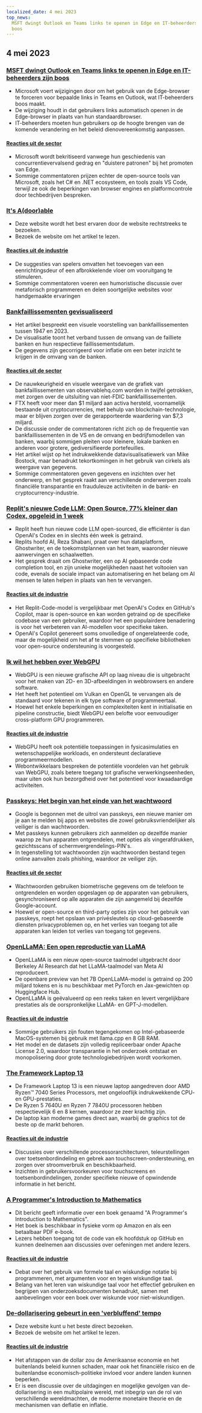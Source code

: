 ```yaml
---
localized_date: 4 mei 2023
top_news:
  MSFT dwingt Outlook en Teams links te openen in Edge en IT-beheerders zijn
  boos
---
```




<CallToAction />

<Steps>

## 4 mei 2023

### [MSFT dwingt Outlook en Teams links te openen in Edge en IT-beheerders zijn boos](https://www.theverge.com/2023/5/3/23709297/microsoft-edge-force-outlook-teams-web-links-open)

- Microsoft voert wijzigingen door om het gebruik van de Edge-browser te forceren voor bepaalde links in Teams en Outlook, wat IT-beheerders boos maakt.
- De wijziging houdt in dat gebruikers links automatisch openen in de Edge-browser in plaats van hun standaardbrowser.
- IT-beheerders moeten hun gebruikers op de hoogte brengen van de komende verandering en het beleid dienovereenkomstig aanpassen.

#### [Reacties uit de sector](http://news.ycombinator.com/item?id=35800158)

- Microsoft wordt bekritiseerd vanwege hun geschiedenis van concurrentievervalsend gedrag en "duistere patronen" bij het promoten van Edge.
- Sommige commentatoren prijzen echter de open-source tools van Microsoft, zoals het C# en .NET ecosysteem, en tools zoals VS Code, terwijl ze ook de beperkingen van browser engines en platformcontrole door techbedrijven bespreken.

### [It's A(door)able](https://ncase.me/door/)

- Deze website wordt het best ervaren door de website rechtstreeks te bezoeken.
- Bezoek de website om het artikel te lezen.

#### [Reacties uit de industrie](http://news.ycombinator.com/item?id=35800492)

- De suggesties van spelers omvatten het toevoegen van een eenrichtingsdeur of een afbrokkelende vloer om vooruitgang te stimuleren.
- Sommige commentatoren voeren een humoristische discussie over metaforisch programmeren en delen soortgelijke websites voor handgemaakte ervaringen

### [Bankfaillissementen gevisualiseerd](https://observablehq.com/@mbostock/bankfaillissementen)

- Het artikel bespreekt een visuele voorstelling van bankfaillissementen tussen 1947 en 2023.
- De visualisatie toont het verband tussen de omvang van de failliete banken en hun respectieve faillissementsdatum.
- De gegevens zijn gecorrigeerd voor inflatie om een beter inzicht te krijgen in de omvang van de banken.

#### [Reacties uit de sector](http://news.ycombinator.com/item?id=35795975)

- De nauwkeurigheid en visuele weergave van de grafiek van bankfaillissementen van observablehq.com worden in twijfel getrokken, met zorgen over de uitsluiting van niet-FDIC bankfaillissementen.
- FTX heeft voor meer dan $1 miljard aan activa hersteld, voornamelijk bestaande uit cryptocurrencies, met behulp van blockchain-technologie, maar er blijven zorgen over de gerapporteerde waardering van $7,3 miljard.
- De discussie onder de commentatoren richt zich op de frequentie van bankfaillissementen in de VS en de omvang en bedrijfsmodellen van banken, waarbij sommigen pleiten voor kleinere, lokale banken en anderen voor grotere, gediversifieerde portefeuilles.
- Het artikel wijst op het indrukwekkende datavisualisatiewerk van Mike Bostock, maar benadrukt tekortkomingen in het gebruik van cirkels als weergave van gegevens.
- Sommige commentatoren geven gegevens en inzichten over het onderwerp, en het gesprek raakt aan verschillende onderwerpen zoals financiële transparantie en frauduleuze activiteiten in de bank- en cryptocurrency-industrie.

### [Replit's nieuwe Code LLM: Open Source, 77% kleiner dan Codex, opgeleid in 1 week](https://www.latent.space/p/reza-shabani#details)

- Replit heeft hun nieuwe code LLM open-sourced, die efficiënter is dan OpenAI's Codex en in slechts één week is getraind.
- Replits hoofd AI, Reza Shabani, praat over hun dataplatform, Ghostwriter, en de toekomstplannen van het team, waaronder nieuwe aanwervingen en schaalwetten.
- Het gesprek draait om Ghostwriter, een op AI gebaseerde code completion tool, en zijn unieke mogelijkheden naast het voltooien van code, evenals de sociale impact van automatisering en het belang om AI mensen te laten helpen in plaats van hen te vervangen.

#### [Reacties uit de industrie](http://news.ycombinator.com/item?id=35803435)

- Het Replit-Code-model is vergelijkbaar met OpenAI's Codex en GitHub's Copilot, maar is open-source en kan worden getraind op de specifieke codebase van een gebruiker, waardoor het een populairdere benadering is voor het verbeteren van AI-modellen voor specifieke taken.
- OpenAI's Copilot genereert soms onvolledige of ongerelateerde code, maar de mogelijkheid om het af te stemmen op specifieke bibliotheken voor open-source ondersteuning is voorgesteld.

### [Ik wil het hebben over WebGPU](https://cohost.org/mcc/post/1406157-i-want-to-talk-about-webgpu)

- WebGPU is een nieuwe grafische API op laag niveau die is uitgebracht voor het maken van 2D- en 3D-afbeeldingen in webbrowsers en andere software.
- Het heeft het potentieel om Vulkan en OpenGL te vervangen als de standaard voor tekenen in elk type software of programmeertaal.
- Hoewel het enkele beperkingen en complexiteiten kent in initialisatie en pipeline constructie, biedt WebGPU een belofte voor eenvoudiger cross-platform GPU programmeren.

#### [Reacties uit de industrie](http://news.ycombinator.com/item?id=35800988)

- WebGPU heeft ook potentiële toepassingen in fysicasimulaties en wetenschappelijke workloads, en ondersteunt declaratieve programmeermodellen.
- Webontwikkelaars bespreken de potentiële voordelen van het gebruik van WebGPU, zoals betere toegang tot grafische verwerkingseenheden, maar uiten ook hun bezorgdheid over het potentieel voor kwaadaardige activiteiten.

### [Passkeys: Het begin van het einde van het wachtwoord](https://blog.google/technology/safety-security/the-beginning-of-the-end-of-the-password/)

- Google is begonnen met de uitrol van passkeys, een nieuwe manier om je aan te melden bij apps en websites die zowel gebruiksvriendelijker als veiliger is dan wachtwoorden.
- Met passkeys kunnen gebruikers zich aanmelden op dezelfde manier waarop ze hun apparaten ontgrendelen, met opties als vingerafdrukken, gezichtsscans of schermvergrendelings-PIN's.
- In tegenstelling tot wachtwoorden zijn wachtwoorden bestand tegen online aanvallen zoals phishing, waardoor ze veiliger zijn.

#### [Reacties uit de sector](http://news.ycombinator.com/item?id=35801392)

- Wachtwoorden gebruiken biometrische gegevens om de telefoon te ontgrendelen en worden opgeslagen op de apparaten van gebruikers, gesynchroniseerd op alle apparaten die zijn aangemeld bij dezelfde Google-account.
- Hoewel er open-source en third-party opties zijn voor het gebruik van passkeys, roept het opslaan van privésleutels op cloud-gebaseerde diensten privacyproblemen op, en het verlies van toegang tot alle apparaten kan leiden tot verlies van toegang tot gegevens.

### [OpenLLaMA: Een open reproductie van LLaMA](https://github.com/openlm-research/open_llama)

- OpenLLaMA is een nieuw open-source taalmodel uitgebracht door Berkeley AI Research dat het LLaMA-taalmodel van Meta AI reproduceert.
- De openbare preview van het 7B OpenLLaMA-model is getraind op 200 miljard tokens en is nu beschikbaar met PyTorch en Jax-gewichten op Huggingface Hub.
- OpenLLaMA is geëvalueerd op een reeks taken en levert vergelijkbare prestaties als de oorspronkelijke LLaMA- en GPT-J-modellen.

#### [Reacties uit de industrie](http://news.ycombinator.com/item?id=35798888)

- Sommige gebruikers zijn fouten tegengekomen op Intel-gebaseerde MacOS-systemen bij gebruik met llama.cpp en 8 GB RAM.
- Het model en de datasets zijn volledig repliceerbaar onder Apache License 2.0, waardoor transparantie in het onderzoek ontstaat en monopolisering door grote technologiebedrijven wordt voorkomen.

### [The Framework Laptop 13](https://frame.work/blog/announcing-the-framework-laptop-13-powered-by-amd-ryzen)

- De Framework Laptop 13 is een nieuwe laptop aangedreven door AMD Ryzen™ 7040 Series Processors, met ongelooflijk indrukwekkende CPU- en GPU-prestaties.
- De Ryzen 5 7640U en Ryzen 7 7840U processoren hebben respectievelijk 6 en 8 kernen, waardoor ze zeer krachtig zijn.
- De laptop kan moderne games direct aan, waarbij de graphics tot de beste op de markt behoren.

#### [Reacties uit de industrie](http://news.ycombinator.com/item?id=35802210)

- Discussies over verschillende processorarchitecturen, teleurstellingen over toetsenbordindeling en gebrek aan touchscreen-ondersteuning, en zorgen over stroomverbruik en beschikbaarheid.
- Inzichten in gebruikersvoorkeuren voor touchscreens en toetsenbordindelingen, zonder specifieke nieuwe of opwindende informatie in het bericht.

### [A Programmer's Introduction to Mathematics](https://pimbook.org)

- Dit bericht geeft informatie over een boek genaamd "A Programmer's Introduction to Mathematics".
- Het boek is beschikbaar in fysieke vorm op Amazon en als een betaalbaar PDF e-book.
- Lezers hebben toegang tot de code van elk hoofdstuk op GitHub en kunnen deelnemen aan discussies over oefeningen met andere lezers.

#### [Reacties uit de industrie](http://news.ycombinator.com/item?id=35800136)

- Debat over het gebruik van formele taal en wiskundige notatie bij programmeren, met argumenten voor en tegen wiskundige taal.
- Belang van het leren van wiskundige taal voor het effectief gebruiken en begrijpen van onderzoeksdocumenten benadrukt, samen met aanbevelingen voor een boek over wiskunde voor niet-wiskundigen.

### [De-dollarisering gebeurt in een 'verbluffend' tempo](https://www.bloomberg.com/news/articles/2023-04-18/de-dollarization-is-happening-at-a-stunning-pace-jen-says)

- Deze website kunt u het beste direct bezoeken.
- Bezoek de website om het artikel te lezen.

#### [Reacties uit de industrie](http://news.ycombinator.com/item?id=35796915)

- Het afstappen van de dollar zou de Amerikaanse economie en het buitenlands beleid kunnen schaden, maar ook het financiële risico en de buitenlandse economisch-politieke invloed voor andere landen kunnen beperken.
- Er is een discussie over de uitdagingen en mogelijke gevolgen van de-dollarisering in een multipolaire wereld, met inbegrip van de rol van verschillende wereldmachten, de moderne monetaire theorie en de mechanismen van deflatie en inflatie.

</Steps>
